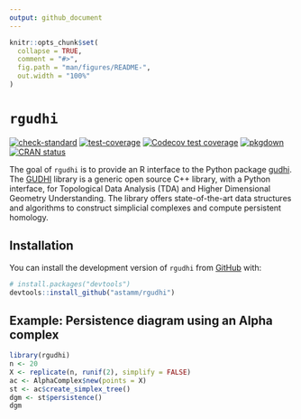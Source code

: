 ```yaml
---
output: github_document
---
```


<!-- README.md is generated from README.Rmd. Please edit that file -->

```r
knitr::opts_chunk$set(
  collapse = TRUE,
  comment = "#>",
  fig.path = "man/figures/README-",
  out.width = "100%"
)
```

# `rgudhi`

<!-- badges: start -->
[![check-standard](https://github.com/astamm/rgudhi/workflows/R-CMD-check/badge.svg)](https://github.com/astamm/rgudhi/actions)
[![test-coverage](https://github.com/astamm/rgudhi/workflows/test-coverage/badge.svg)](https://github.com/astamm/rgudhi/actions)
[![Codecov test coverage](https://codecov.io/gh/astamm/rgudhi/branch/master/graph/badge.svg)](https://app.codecov.io/gh/astamm/rgudhi?branch=master)
[![pkgdown](https://github.com/astamm/rgudhi/workflows/pkgdown/badge.svg)](https://github.com/astamm/rgudhi/actions)
[![CRAN status](https://www.r-pkg.org/badges/version/rgudhi)](https://CRAN.R-project.org/package=rgudhi)
<!-- badges: end -->

The goal of `rgudhi` is to provide an R interface to the Python package [gudhi](https://gudhi.inria.fr/python/latest/). The [GUDHI](https://gudhi.inria.fr) library is a generic open source C++ library, with a Python interface, for Topological Data Analysis (TDA) and Higher Dimensional Geometry Understanding. The library offers state-of-the-art data structures and algorithms to construct simplicial complexes and compute persistent homology.

## Installation

You can install the development version of `rgudhi` from [GitHub](https://github.com/) with:

``` r
# install.packages("devtools")
devtools::install_github("astamm/rgudhi")
```

## Example: Persistence diagram using an Alpha complex

```r
library(rgudhi)
n <- 20
X <- replicate(n, runif(2), simplify = FALSE)
ac <- AlphaComplex$new(points = X)
st <- ac$create_simplex_tree()
dgm <- st$persistence()
dgm
```
